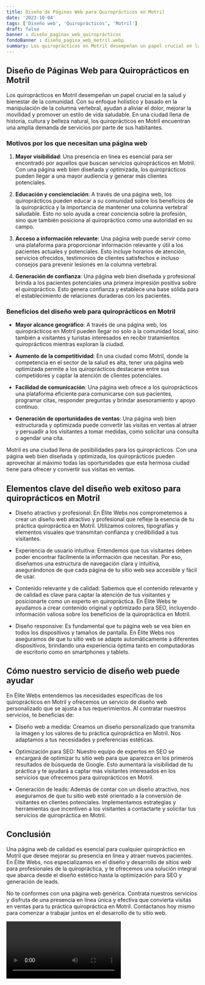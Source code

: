 ```yaml
---
title: Diseño de Páginas Web para Quiroprácticos en Motril
date: '2023-10-04'
tags: ['Diseño web', 'Quiroprácticos', 'Motril']
draft: false
banner : diseño_paginas_web_quiroprácticos
fondoBanner : diseño_pagina_web_motril.webp
summary: Los quiroprácticos en Motril desempeñan un papel crucial en la salud y bienestar de la comunidad. Con su enfoque holístico y basado en la manipulación de la columna vertebral, ayudan a aliviar el dolor, mejorar la movilidad y promover un estilo de vida saludable. En una ciudad llena de historia, cultura y belleza natural, los quiroprácticos en Motril encuentran una amplia demanda de servicios por parte de sus habitantes.
---
```


## Diseño de Páginas Web para Quiroprácticos en Motril

Los quiroprácticos en Motril desempeñan un papel crucial en la salud y bienestar de la comunidad. Con su enfoque holístico y basado en la manipulación de la columna vertebral, ayudan a aliviar el dolor, mejorar la movilidad y promover un estilo de vida saludable. En una ciudad llena de historia, cultura y belleza natural, los quiroprácticos en Motril encuentran una amplia demanda de servicios por parte de sus habitantes.

### Motivos por los que necesitan una página web

1. **Mayor visibilidad**: Una presencia en línea es esencial para ser encontrado por aquellos que buscan servicios quiroprácticos en Motril. Con una página web bien diseñada y optimizada, los quiroprácticos pueden llegar a una mayor audiencia y generar más clientes potenciales.

2. **Educación y concienciación**: A través de una página web, los quiroprácticos pueden educar a su comunidad sobre los beneficios de la quiropráctica y la importancia de mantener una columna vertebral saludable. Esto no solo ayuda a crear conciencia sobre la profesión, sino que también posiciona al quiropráctico como una autoridad en su campo.

3. **Acceso a información relevante**: Una página web puede servir como una plataforma para proporcionar información relevante y útil a los pacientes actuales y potenciales. Esto incluye horarios de atención, servicios ofrecidos, testimonios de clientes satisfechos e incluso consejos para prevenir lesiones en la columna vertebral.

4. **Generación de confianza**: Una página web bien diseñada y profesional brinda a los pacientes potenciales una primera impresión positiva sobre el quiropráctico. Esto genera confianza y establece una base sólida para el establecimiento de relaciones duraderas con los pacientes.

### Beneficios del diseño web para quiroprácticos en Motril

- **Mayor alcance geográfico**: A través de una página web, los quiroprácticos en Motril pueden llegar no solo a la comunidad local, sino también a visitantes y turistas interesados en recibir tratamientos quiroprácticos mientras exploran la ciudad.

- **Aumento de la competitividad**: En una ciudad como Motril, donde la competencia en el sector de la salud es alta, tener una página web optimizada permite a los quiroprácticos destacarse entre sus competidores y captar la atención de clientes potenciales.

- **Facilidad de comunicación**: Una página web ofrece a los quiroprácticos una plataforma eficiente para comunicarse con sus pacientes, programar citas, responder preguntas y brindar asesoramiento y apoyo continuo.

- **Generación de oportunidades de ventas**: Una página web bien estructurada y optimizada puede convertir las visitas en ventas al atraer y persuadir a los visitantes a tomar medidas, como solicitar una consulta o agendar una cita.

Motril es una ciudad llena de posibilidades para los quiroprácticos. Con una página web bien diseñada y optimizada, los quiroprácticos pueden aprovechar al máximo todas las oportunidades que esta hermosa ciudad tiene para ofrecer y convertir sus visitas en ventas.

<GifSeo />

<Cta />

## Elementos clave del diseño web exitoso para quiroprácticos en Motril

- Diseño atractivo y profesional: En Élite Webs nos comprometemos a crear un diseño web atractivo y profesional que refleje la esencia de tu práctica quiropráctica en Motril. Utilizamos colores, tipografías y elementos visuales que transmitan confianza y credibilidad a tus visitantes.

- Experiencia de usuario intuitiva: Entendemos que tus visitantes deben poder encontrar fácilmente la información que necesitan. Por eso, diseñamos una estructura de navegación clara y intuitiva, asegurándonos de que cada página de tu sitio web sea accesible y fácil de usar.

- Contenido relevante y de calidad: Sabemos que el contenido relevante y de calidad es clave para captar la atención de tus visitantes y posicionarte como un experto en quiropráctica. En Élite Webs te ayudamos a crear contenido original y optimizado para SEO, incluyendo información valiosa sobre los beneficios de la quiropráctica en Motril.

- Diseño responsive: Es fundamental que tu página web se vea bien en todos los dispositivos y tamaños de pantalla. En Élite Webs nos aseguramos de que tu sitio web se adapte automáticamente a diferentes dispositivos, brindando una experiencia óptima tanto en computadoras de escritorio como en smartphones y tablets.

## Cómo nuestro servicio de diseño web puede ayudar

En Élite Webs entendemos las necesidades específicas de los quiroprácticos en Motril y ofrecemos un servicio de diseño web personalizado que se ajusta a tus requerimientos. Al contratar nuestros servicios, te beneficias de:

- Diseño web a medida: Creamos un diseño personalizado que transmita la imagen y los valores de tu práctica quiropráctica en Motril. Nos adaptamos a tus necesidades y preferencias estéticas.

- Optimización para SEO: Nuestro equipo de expertos en SEO se encargará de optimizar tu sitio web para que aparezca en los primeros resultados de búsqueda de Google. Esto aumentará la visibilidad de tu práctica y te ayudará a captar más visitantes interesados en los servicios que ofrecemos para quiroprácticos en Motril.

- Generación de leads: Además de contar con un diseño atractivo, nos aseguramos de que tu sitio web esté orientado a la conversión de visitantes en clientes potenciales. Implementamos estrategias y herramientas que incentiven a los visitantes a contactarte y solicitar tus servicios de quiropráctica en Motril.

## Conclusión

Una página web de calidad es esencial para cualquier quiropráctico en Motril que desee mejorar su presencia en línea y atraer nuevos pacientes. En Élite Webs, nos especializamos en el diseño y desarrollo de sitios web para profesionales de la quiropráctica, y te ofrecemos una solución integral que abarca desde el diseño estético hasta la optimización para SEO y generación de leads.

No te conformes con una página web genérica. Contrata nuestros servicios y disfruta de una presencia en línea única y efectiva que convierta visitas en ventas para tu práctica quiropráctica en Motril. Contáctanos hoy mismo para comenzar a trabajar juntos en el desarrollo de tu sitio web.

<Video />

<CtaBot job='Quiroprácticos' city='Motril'/>

<Gmaps query='Motril+españa+maps' />
